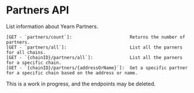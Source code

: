 
# Partners API
List information about Yearn Partners.
```
[GET - `partners/count`]:                      Returns the number of partners.
[GET - `partners/all`]:                        List all the parners for all chains.
[GET - `{chainID}/partners/all`]:              List all the parners for a specific chain.
[GET - `{chainID}/partners/{addressOrName}`]:  Get a specific partner for a specific chain based on the address or name.
```


<Callout type="warning" emoji="⚠️">
	This is a work in progress, and the endpoints may be deleted.
</Callout>